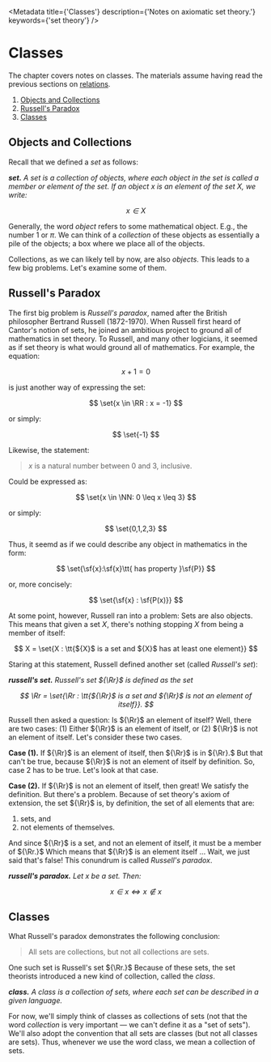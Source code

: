 <Metadata
	title={'Classes'}
	description={'Notes on axiomatic set theory.'}
	keywords={'set theory'}
/>

# Classes

The chapter covers notes on classes. The materials assume having read the
previous sections on [relations](relations).

<div className="outline">

1. [Objects and Collections](#objects-and-collections)
2. [Russell's Paradox](#russells-paradox)
3. [Classes](#classes)

</div>

## Objects and Collections 

Recall that we defined a _set_ as follows:

<dfn>

__set.__ A _set_ is a collection of objects, where each object in the set is
called a _member_ or _element_ of the set. If an object ${x}$ is an element of
the set ${X,}$ we write:

$$
	x \in X
$$

</dfn>

Generally, the word _object_ refers to some mathematical object. E.g., the
number ${1}$ or ${\pi.}$ We can think of a _collection_ of these objects as
essentially a pile of the objects; a box where we place all of the objects.

Collections, as we can likely tell by now, are also _objects_. This leads to a
few big problems. Let's examine some of them.

## Russell's Paradox

The first big problem is _Russell's paradox_, named after the British
philosopher Bertrand Russell (1872-1970). When Russell first heard of Cantor's
notion of sets, he joined an ambitious project to ground all of mathematics in
set theory. To Russell, and many other logicians, it seemed as if set theory
is what would ground all of mathematics. For example, the equation:

$$
	x + 1 = 0
$$

is just another way of expressing the set:

$$
	\set{x \in \RR : x = -1}
$$

or simply:

$$
	\set{-1}
$$

Likewise, the statement:

> ${x}$ is a natural number between 0 and 3, inclusive.

Could be expressed as:

$$
	\set{x \in \NN: 0 \leq x \leq 3}
$$

or simply:

$$
	\set{0,1,2,3}
$$

Thus, it seemd as if we could describe any object in mathematics in the form:

$$
	\set{\sf{x}:\sf{x}\tt{ has property }\sf{P}}
$$

or, more concisely:

$$
	\set{\sf{x} : \sf{P(x)}}
$$

At some point, however, Russell ran into a problem: Sets are also objects.
This means that given a set ${X,}$ there's nothing stopping ${X}$ from being a
member of itself:

$$
	X = \set{X : \tt{${X}$ is a set and ${X}$ has at least one element}}
$$

Staring at this statement, Russell defined another set (called _Russell's set_):

<dfn>

__russell's set.__ Russell's set ${\Rr}$ is defined as the set

$$
	\Rr = \set{\Rr : \tt{${\Rr}$ is a set and ${\Rr}$ is not an element of
	itself}}.
$$

</dfn>



Russell then asked a question: Is ${\Rr}$ an element of itself? Well, there are
two cases: (1) Either ${\Rr}$ is an element of itself, or (2) ${\Rr}$ is not an
element of itself. Let's consider these two cases.

__Case (1).__ If ${\Rr}$ is an element of itself, then ${\Rr}$ is in ${\Rr}.$
But that can't be true, because ${\Rr}$ is not an element of itself by
definition.  So, case 2 has to be true. Let's look at that case.

__Case (2).__ If ${\Rr}$ is not an element of itself, then great! We satisfy the
definition. But there's a problem. Because of set theory's axiom of extension,
the set ${\Rr}$ is, by definition, the set of all elements that are:

1. sets, and
2. not elements of themselves.

And since ${\Rr}$ is a set, and not an element of itself, it must be a member of
${\Rr.}$ Which means that ${\Rr}$ is an element itself ... Wait, we just said
that's false! This conundrum is called _Russell's paradox_.

<dfn>

__russell's paradox.__ Let ${x}$ be a set. Then:

$$
	x \in x \iff x \notin x
$$

</dfn>

## Classes

What Russell's paradox demonstrates the following conclusion:

> All sets are collections, but not all collections are sets. 

One such set is Russell's set ${\Rr.}$ Because of these sets, the set theorists
introduced a new kind of collection, called the _class_.

<dfn>

__class.__ A _class_ is a collection of sets, where each set can be described in
a given language.

</dfn>

For now, we'll simply think of classes as collections of sets (not that the word
_collection_ is very important — we can't define it as a "set of sets"). We'll
also adopt the convention that all sets are classes (but not all classes are
sets). Thus, whenever we use the word class, we mean a collection of sets.  

